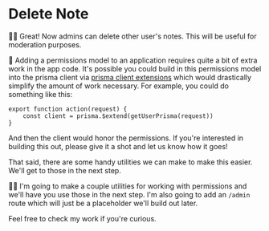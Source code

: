 # Delete Note

<EpicVideo url="https://www.epicweb.dev/workshops/authentication-strategies-and-implementation/permissions/implementing-user-permissions-and-authorization-logic/solution" />

👨‍💼 Great! Now admins can delete other user's notes. This will be useful for
moderation purposes.

🦉 Adding a permissions model to an application requires quite a bit of extra
work in the app code. It's possible you could build in this permissions model
into the prisma client via
[prisma client extensions](https://www.prisma.io/docs/concepts/components/prisma-client/client-extensions)
which would drastically simplify the amount of work necessary. For example, you
could do something like this:

```tsx
export function action(request) {
	const client = prisma.$extend(getUserPrisma(request))
}
```

And then the client would honor the permissions. If you're interested in
building this out, please give it a shot and let us know how it goes!

That said, there are some handy utilities we can make to make this easier. We'll
get to those in the next step.

🧝‍♂️ I'm going to make a couple utilities for working with permissions and we'll
have you use those in the next step. I'm also going to add an `/admin` route
which will just be a placeholder we'll build out later.

Feel free to <DiffLink>check my work</DiffLink> if you're
curious.
